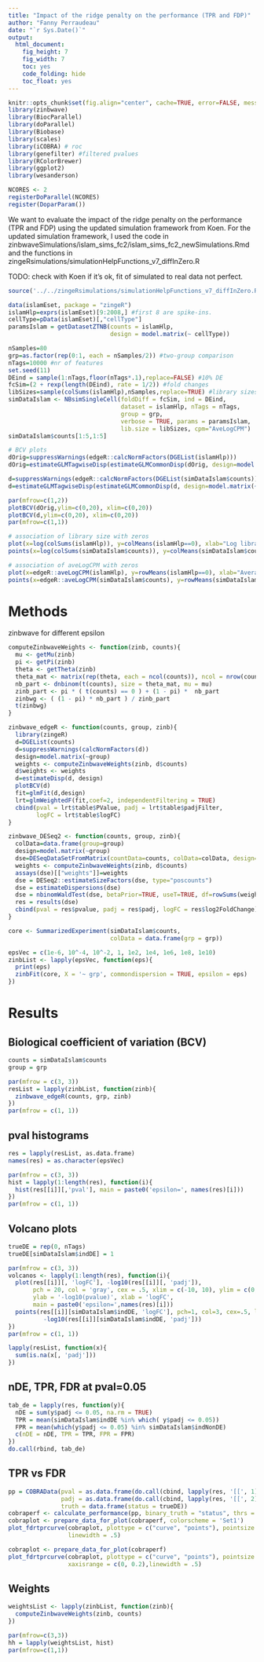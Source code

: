 ```yaml
---
title: "Impact of the ridge penalty on the performance (TPR and FDP)"
author: "Fanny Perraudeau"
date: "`r Sys.Date()`"
output: 
  html_document: 
    fig_height: 7
    fig_width: 7
    toc: yes
    code_folding: hide
    toc_float: yes
---
```


```r
knitr::opts_chunk$set(fig.align="center", cache=TRUE, error=FALSE, message=FALSE, warning=TRUE)
library(zinbwave)
library(BiocParallel)
library(doParallel)
library(Biobase)
library(scales)
library(iCOBRA) # roc
library(genefilter) #filtered pvalues
library(RColorBrewer)
library(ggplot2)
library(wesanderson)
```

```r
NCORES <- 2
registerDoParallel(NCORES)
register(DoparParam())
```

We want to evaluate the impact of the ridge penalty on the performance (TPR and FDP) using the updated simulation framework from Koen. For the updated simulation framework, I used the code in zinbwaveSimulations/islam_sims_fc2/islam_sims_fc2_newSimulations.Rmd and the functions in zingeRsimulations/simulationHelpFunctions_v7_diffInZero.R  

TODO: check with Koen if it's ok, fit of simulated to real data not perfect.

```r
source('../../zingeRsimulations/simulationHelpFunctions_v7_diffInZero.R')
```

```r
data(islamEset, package = "zingeR")
islamHlp=exprs(islamEset)[9:2008,] #first 8 are spike-ins.
cellType=pData(islamEset)[,"cellType"]
paramsIslam = getDatasetZTNB(counts = islamHlp, 
                             design = model.matrix(~ cellType))
```

```r
nSamples=80
grp=as.factor(rep(0:1, each = nSamples/2)) #two-group comparison
nTags=10000 #nr of features
set.seed(11)
DEind = sample(1:nTags,floor(nTags*.1),replace=FALSE) #10% DE
fcSim=(2 + rexp(length(DEind), rate = 1/2)) #fold changes
libSizes=sample(colSums(islamHlp),nSamples,replace=TRUE) #library sizes
simDataIslam <- NBsimSingleCell(foldDiff = fcSim, ind = DEind,
                                dataset = islamHlp, nTags = nTags,
                                group = grp,
                                verbose = TRUE, params = paramsIslam,
                                lib.size = libSizes, cpm="AveLogCPM")
simDataIslam$counts[1:5,1:5]
```

```r
# BCV plots
dOrig=suppressWarnings(edgeR::calcNormFactors(DGEList(islamHlp)))
dOrig=estimateGLMTagwiseDisp(estimateGLMCommonDisp(dOrig, design=model.matrix(~cellType), interval=c(0,10)),prior.df=0)

d=suppressWarnings(edgeR::calcNormFactors(DGEList(simDataIslam$counts)))
d=estimateGLMTagwiseDisp(estimateGLMCommonDisp(d, design=model.matrix(~grp), interval=c(0,10)),prior.df=0)
```

```r
par(mfrow=c(1,2))
plotBCV(dOrig,ylim=c(0,20), xlim=c(0,20))
plotBCV(d,ylim=c(0,20), xlim=c(0,20))
par(mfrow=c(1,1))
```

```r
# association of library size with zeros
plot(x=log(colSums(islamHlp)), y=colMeans(islamHlp==0), xlab="Log library size", ylab="Fraction of zeros", xlim=c(8,20))
points(x=log(colSums(simDataIslam$counts)), y=colMeans(simDataIslam$counts==0), col=2)
```

```r
# association of aveLogCPM with zeros
plot(x=edgeR::aveLogCPM(islamHlp), y=rowMeans(islamHlp==0), xlab="Average log CPM", ylab="Fraction of zeros", ylim=c(0,1), col=alpha(1,1/2), pch=19, cex=.3)
points(x=edgeR::aveLogCPM(simDataIslam$counts), y=rowMeans(simDataIslam$counts==0),col=alpha(2,1/2),pch=19,cex=.3)
```

# Methods

zinbwave for different epsilon

```r
computeZinbwaveWeights <- function(zinb, counts){
  mu <- getMu(zinb)
  pi <- getPi(zinb)
  theta <- getTheta(zinb)
  theta_mat <- matrix(rep(theta, each = ncol(counts)), ncol = nrow(counts))
  nb_part <- dnbinom(t(counts), size = theta_mat, mu = mu)
  zinb_part <- pi * ( t(counts) == 0 ) + (1 - pi) *  nb_part
  zinbwg <- ( (1 - pi) * nb_part ) / zinb_part 
  t(zinbwg)
}
```

```r
zinbwave_edgeR <- function(counts, group, zinb){
  library(zingeR)
  d=DGEList(counts)
  d=suppressWarnings(calcNormFactors(d))
  design=model.matrix(~group)
  weights <- computeZinbwaveWeights(zinb, d$counts)
  d$weights <- weights
  d=estimateDisp(d, design)
  plotBCV(d)
  fit=glmFit(d,design)
  lrt=glmWeightedF(fit,coef=2, independentFiltering = TRUE)
  cbind(pval = lrt$table$PValue, padj = lrt$table$padjFilter,
        logFC = lrt$table$logFC)
}
```

```r
zinbwave_DESeq2 <- function(counts, group, zinb){
  colData=data.frame(group=group)
  design=model.matrix(~group)
  dse=DESeqDataSetFromMatrix(countData=counts, colData=colData, design=~group)
  weights <- computeZinbwaveWeights(zinb, d$counts)
  assays(dse)[["weights"]]=weights
  dse = DESeq2::estimateSizeFactors(dse, type="poscounts")
  dse = estimateDispersions(dse)
  dse = nbinomWaldTest(dse, betaPrior=TRUE, useT=TRUE, df=rowSums(weights)-2)
  res = results(dse)
  cbind(pval = res$pvalue, padj = res$padj, logFC = res$log2FoldChange)
}
```


```r
core <- SummarizedExperiment(simDataIslam$counts,
                             colData = data.frame(grp = grp))
```

```r
epsVec = c(1e-6, 10^-4, 10^-2, 1, 1e2, 1e4, 1e6, 1e8, 1e10)
zinbList <- lapply(epsVec, function(eps){
  print(eps)
  zinbFit(core, X = '~ grp', commondispersion = TRUE, epsilon = eps)
})
```

# Results

## Biological coefficient of variation (BCV)

```r
counts = simDataIslam$counts
group = grp

par(mfrow = c(3, 3))
resList = lapply(zinbList, function(zinb){
  zinbwave_edgeR(counts, grp, zinb)
})
par(mfrow = c(1, 1))
```

## pval histograms
```r
res = lapply(resList, as.data.frame)
names(res) = as.character(epsVec)
```

```r
par(mfrow = c(3, 3))
hist = lapply(1:length(res), function(i){
  hist(res[[i]][,'pval'], main = paste0('epsilon=', names(res)[i]))
})
par(mfrow = c(1, 1))
```

## Volcano plots
```r
trueDE = rep(0, nTags)
trueDE[simDataIslam$indDE] = 1

par(mfrow = c(3, 3))
volcanos <- lapply(1:length(res), function(i){
  plot(res[[i]][, 'logFC'], -log10(res[[i]][, 'padj']),
       pch = 20, col = 'gray', cex = .5, xlim = c(-10, 10), ylim = c(0, 15),
       ylab = '-log10(pvalue)', xlab = 'logFC', 
       main = paste0('epsilon=',names(res)[i]))
  points(res[[i]][simDataIslam$indDE, 'logFC'], pch=1, col=3, cex=.5, lwd=1,
          -log10(res[[i]][simDataIslam$indDE, 'padj']))
})
par(mfrow = c(1, 1))
```

```r
lapply(resList, function(x){
  sum(is.na(x[, 'padj']))
})
```

## nDE, TPR, FDR at pval=0.05
```r
tab_de = lapply(res, function(y){
  nDE = sum(y$padj <= 0.05, na.rm = TRUE)
  TPR = mean(simDataIslam$indDE %in% which( y$padj <= 0.05))
  FPR = mean(which(y$padj <= 0.05) %in% simDataIslam$indNonDE)
  c(nDE = nDE, TPR = TPR, FPR = FPR)
})
do.call(rbind, tab_de)
```

## TPR vs FDR
```r
pp = COBRAData(pval = as.data.frame(do.call(cbind, lapply(res, '[[', 1))),
               padj = as.data.frame(do.call(cbind, lapply(res, '[[', 2))),
               truth = data.frame(status = trueDE))
cobraperf <- calculate_performance(pp, binary_truth = "status", thrs = 0.05)
cobraplot <- prepare_data_for_plot(cobraperf, colorscheme = 'Set1')
plot_fdrtprcurve(cobraplot, plottype = c("curve", "points"), pointsize = .1,
                 linewidth = .5)
```

```r
cobraplot <- prepare_data_for_plot(cobraperf)
plot_fdrtprcurve(cobraplot, plottype = c("curve", "points"), pointsize = .1,
                 xaxisrange = c(0, 0.2),linewidth = .5)
```

## Weights

```r
weightsList <- lapply(zinbList, function(zinb){
  computeZinbwaveWeights(zinb, counts)
})

par(mfrow=c(3,3))
hh = lapply(weightsList, hist)
par(mfrow=c(1,1))
```

